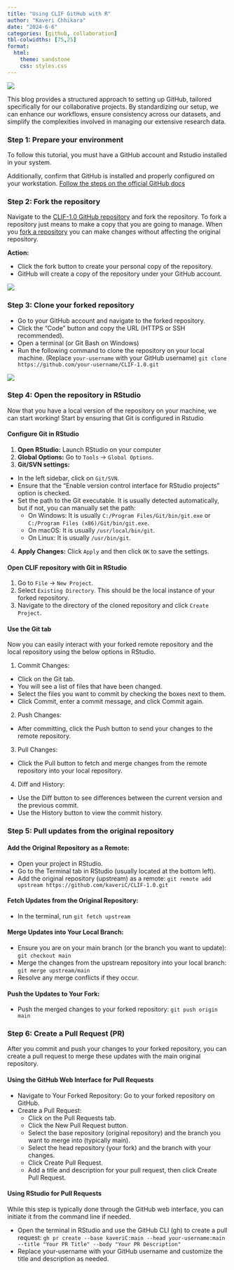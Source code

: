 ```yaml
---
title: "Using CLIF GitHub with R"
author: "Kaveri Chhikara"
date: "2024-6-6"
categories: [github, collaboration]
tbl-colwidths: [75,25]
format:
  html:
    theme: sandstone
    css: styles.css  
---
```


![](github_image.jpeg){fig-align="center"}

This blog provides a structured approach to setting up GitHub, tailored specifically for our collaborative projects. By standardizing our setup, we can enhance our workflows, ensure consistency across our datasets, and simplify the complexities involved in managing our extensive research data.

### Step 1: Prepare your environment
To follow this tutorial, you must have a GitHub account and Rstudio installed in your system. 

Additionally, confirm that GitHub is installed and properly configured on your workstation. [Follow the steps on the official GitHub docs](https://docs.github.com/en/get-started/getting-started-with-git/set-up-git)

### Step 2: Fork the repository
Navigate to the [CLIF-1.0 GitHub repository](https://github.com/kaveriC/CLIF-1.0) and fork the repository. To fork a repository just means to make a copy that you are going to manage. When you [fork a repository](https://docs.github.com/en/pull-requests/collaborating-with-pull-requests/working-with-forks/about-forks) you can make changes without affecting the original repository.

**Action:**  

* Click the fork button to create your personal copy of the repository.
* GitHub will create a copy of the repository under your GitHub account.

![](Step2_fork.png)

### Step 3: Clone your forked repository

* Go to your GitHub account and navigate to the forked repository.
* Click the "Code" button and copy the URL (HTTPS or SSH recommended).
* Open a terminal (or Git Bash on Windows)
* Run the following command to clone the repository on your local machine. (Replace `your-username` with your GitHub username)
  `git clone https://github.com/your-username/CLIF-1.0.git`

![](Step3_clone.png)

### Step 4: Open the repository in RStudio

Now that you have a local version of the repository on your machine, we can start working! Start by ensuring that Git is configured in Rstudio 

#### Configure Git in RStudio

1. **Open RStudio:** Launch RStudio on your computer
2. **Global Options:** Go to `Tools` -> `Global Options`.
3. **Git/SVN settings:**
  * In the left sidebar, click on `Git/SVN`.
  * Ensure that the "Enable version control interface for RStudio projects" option is checked.
  * Set the path to the Git executable. It is usually detected automatically, but if not, you can manually set the path:
      * On Windows: It is usually `C:/Program Files/Git/bin/git.exe` or `C:/Program Files (x86)/Git/bin/git.exe`.
      * On macOS: It is usually `/usr/local/bin/git`.
      * On Linux: It is usually `/usr/bin/git`.
4. **Apply Changes:** Click `Apply` and then click `OK` to save the settings. 


#### Open CLIF repository with Git in RStudio

1. Go to `File` -> `New Project`.
2. Select `Existing Directory`. This should be the local instance of your forked repository.
3. Navigate to the directory of the cloned repository and click `Create Project`.

#### Use the Git tab

Now you can easily interact with your forked remote repository and the local repository using the below options in RStudio. 

1. Commit Changes:
  * Click on the Git tab.
  * You will see a list of files that have been changed.
  * Select the files you want to commit by checking the boxes next to them.
  * Click Commit, enter a commit message, and click Commit again.

2. Push Changes:
  * After committing, click the Push button to send your changes to the remote repository.

3. Pull Changes:
  * Click the Pull button to fetch and merge changes from the remote repository into your local repository.

4. Diff and History:
  * Use the Diff button to see differences between the current version and the previous commit.
  * Use the History button to view the commit history.


### Step 5: Pull updates from the original repository

#### Add the Original Repository as a Remote:
* Open your project in RStudio.
* Go to the Terminal tab in RStudio (usually located at the bottom left).
* Add the original repository (upstream) as a remote:
    `git remote add upstream https://github.com/kaveriC/CLIF-1.0.git`

#### Fetch Updates from the Original Repository:
* In the terminal, run
    `git fetch upstream`

#### Merge Updates into Your Local Branch:
* Ensure you are on your main branch (or the branch you want to update):
    `git checkout main`
* Merge the changes from the upstream repository into your local branch:
    `git merge upstream/main`
* Resolve any merge conflicts if they occur.

#### Push the Updates to Your Fork:
* Push the merged changes to your forked repository:
    `git push origin main`


### Step 6: Create a Pull Request (PR)

After you commit and push your changes to your forked repository, you can create a pull request to merge these updates with the main original repository.

#### Using the GitHub Web Interface for Pull Requests

* Navigate to Your Forked Repository: Go to your forked repository on GitHub.
* Create a Pull Request:
    * Click on the Pull Requests tab.
    * Click the New Pull Request button.
    * Select the base repository (original repository) and the branch you want to merge into (typically main).
    * Select the head repository (your fork) and the branch with your changes.
    * Click Create Pull Request.
    * Add a title and description for your pull request, then click Create Pull Request.

#### Using RStudio for Pull Requests

While this step is typically done through the GitHub web interface, you can initiate it from the command line if needed.

* Open the terminal in RStudio and use the GitHub CLI (gh) to create a pull request:
    `gh pr create --base kaveriC:main --head your-username:main --title "Your PR Title" --body "Your PR Description"`
* Replace your-username with your GitHub username and customize the title and description as needed.








